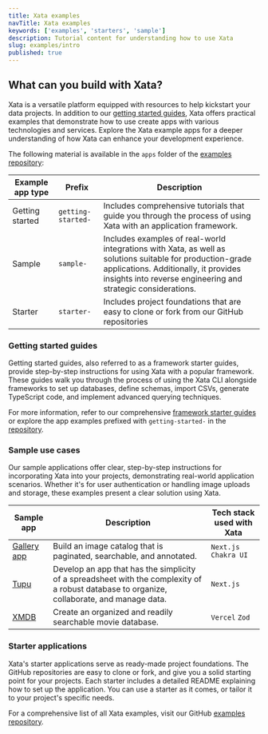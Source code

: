 ```yaml
---
title: Xata examples
navTitle: Xata examples
keywords: ['examples', 'starters', 'sample']
description: Tutorial content for understanding how to use Xata
slug: examples/intro
published: true
---
```


## What can you build with Xata?

Xata is a versatile platform equipped with resources to help kickstart your data projects. In addition to our [getting started guides](/docs/getting-started/intro), Xata offers practical examples that demonstrate how to use create apps with various technologies and services. Explore the Xata example apps for a deeper understanding of how Xata can enhance your development experience.

The following material is available in the `apps` folder of the [examples repository](https://github.com/xataio/examples/tree/main/apps):

| Example app type | Prefix             | Description                                                                                                                                                                                                        |
| ---------------- | ------------------ | ------------------------------------------------------------------------------------------------------------------------------------------------------------------------------------------------------------------ |
| Getting started  | `getting-started-` | Includes comprehensive tutorials that guide you through the process of using Xata with an application framework.                                                                                                   |
| Sample           | `sample-`          | Includes examples of real-world integrations with Xata, as well as solutions suitable for production-grade applications. Additionally, it provides insights into reverse engineering and strategic considerations. |
| Starter          | `starter-`         | Includes project foundations that are easy to clone or fork from our GitHub repositories                                                                                                                           |

### Getting started guides

Getting started guides, also referred to as a framework starter guides, provide step-by-step instructions for using Xata with a popular framework. These guides walk you through the process of using the Xata CLI alongside frameworks to set up databases, define schemas, import CSVs, generate TypeScript code, and implement advanced querying techniques.

For more information, refer to our comprehensive [framework starter guides](/docs/getting-started/intro) or explore the app examples prefixed with `getting-started-` in the [repository](https://github.com/xataio/examples/tree/main/apps).

### Sample use cases

Our sample applications offer clear, step-by-step instructions for incorporating Xata into your projects, demonstrating real-world application scenarios. Whether it's for user authentication or handling image uploads and storage, these examples present a clear solution using Xata.

| Sample app                                | Description                                                                                                                                 | Tech stack used with Xata |
| ----------------------------------------- | ------------------------------------------------------------------------------------------------------------------------------------------- | ------------------------- |
| [Gallery app](/docs/examples/gallery-app) | Build an image catalog that is paginated, searchable, and annotated.                                                                        | `Next.js` `Chakra UI`     |
| [Tupu](/docs/examples/tupu)               | Develop an app that has the simplicity of a spreadsheet with the complexity of a robust database to organize, collaborate, and manage data. | `Next.js`                 |
| [XMDB](/docs/examples/xmdb)               | Create an organized and readily searchable movie database.                                                                                  | `Vercel` `Zod`            |

### Starter applications

Xata's starter applications serve as ready-made project foundations. The GitHub repositories are easy to clone or fork, and give you a solid starting point for your projects. Each starter includes a detailed README explaining how to set up the application.
You can use a starter as it comes, or tailor it to your project's specific needs.

For a comprehensive list of all Xata examples, visit our GitHub [examples repository](https://github.com/xataio/examples/tree/main/apps).
